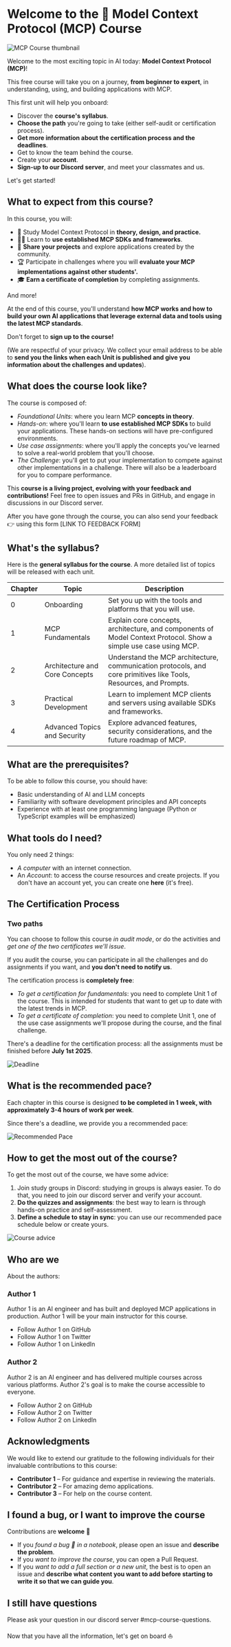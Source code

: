 # Welcome to the 🤗 Model Context Protocol (MCP) Course

![MCP Course thumbnail](https://placeholder-for-mcp-course-thumbnail.com/image.png)

Welcome to the most exciting topic in AI today: **Model Context Protocol (MCP)**!

This free course will take you on a journey, **from beginner to expert**, in understanding, using, and building applications with MCP.

This first unit will help you onboard:

* Discover the **course's syllabus**.
* **Choose the path** you're going to take (either self-audit or certification process).
* **Get more information about the certification process and the deadlines**.
* Get to know the team behind the course.
* Create your **account**.
* **Sign-up to our Discord server**, and meet your classmates and us.

Let's get started!

## What to expect from this course?

In this course, you will:

* 📖 Study Model Context Protocol in **theory, design, and practice.**
* 🧑‍💻 Learn to **use established MCP SDKs and frameworks**.
* 💾 **Share your projects** and explore applications created by the community.
* 🏆 Participate in challenges where you will **evaluate your MCP implementations against other students'.**
* 🎓 **Earn a certificate of completion** by completing assignments.

And more!

At the end of this course, you'll understand **how MCP works and how to build your own AI applications that leverage external data and tools using the latest MCP standards**.

Don't forget to **sign up to the course!**

(We are respectful of your privacy. We collect your email address to be able to **send you the links when each Unit is published and give you information about the challenges and updates**).

## What does the course look like?

The course is composed of:

* _Foundational Units_: where you learn MCP **concepts in theory**.
* _Hands-on_: where you'll learn **to use established MCP SDKs** to build your applications. These hands-on sections will have pre-configured environments.
* _Use case assignments_: where you'll apply the concepts you've learned to solve a real-world problem that you'll choose.
* _The Challenge_: you'll get to put your implementation to compete against other implementations in a challenge. There will also be a leaderboard for you to compare performance.

This **course is a living project, evolving with your feedback and contributions!** Feel free to open issues and PRs in GitHub, and engage in discussions in our Discord server.

After you have gone through the course, you can also send your feedback 👉 using this form [LINK TO FEEDBACK FORM]

## What's the syllabus?

Here is the **general syllabus for the course**. A more detailed list of topics will be released with each unit.

| Chapter | Topic                                       | Description                                                                                                            |
| ------- | ------------------------------------------- | ---------------------------------------------------------------------------------------------------------------------- |
| 0       | Onboarding                                  | Set you up with the tools and platforms that you will use.                                                             |
| 1       | MCP Fundamentals                            | Explain core concepts, architecture, and components of Model Context Protocol. Show a simple use case using MCP.       |
| 2       | Architecture and Core Concepts              | Understand the MCP architecture, communication protocols, and core primitives like Tools, Resources, and Prompts.      |
| 3       | Practical Development                       | Learn to implement MCP clients and servers using available SDKs and frameworks.                                        |
| 4       | Advanced Topics and Security                | Explore advanced features, security considerations, and the future roadmap of MCP.                                     |

## What are the prerequisites?

To be able to follow this course, you should have:

* Basic understanding of AI and LLM concepts
* Familiarity with software development principles and API concepts
* Experience with at least one programming language (Python or TypeScript examples will be emphasized)

## What tools do I need?

You only need 2 things:

* _A computer_ with an internet connection.
* An _Account_: to access the course resources and create projects. If you don't have an account yet, you can create one **here** (it's free).

## The Certification Process

### Two paths 

You can choose to follow this course _in audit mode_, or do the activities and _get one of the two certificates we'll issue_.

If you audit the course, you can participate in all the challenges and do assignments if you want, and **you don't need to notify us**.

The certification process is **completely free**:

* _To get a certification for fundamentals_: you need to complete Unit 1 of the course. This is intended for students that want to get up to date with the latest trends in MCP.
* _To get a certificate of completion_: you need to complete Unit 1, one of the use case assignments we'll propose during the course, and the final challenge.

There's a deadline for the certification process: all the assignments must be finished before **July 1st 2025**.

![Deadline](https://placeholder-for-deadline-image.com/image.png)

## What is the recommended pace?

Each chapter in this course is designed **to be completed in 1 week, with approximately 3-4 hours of work per week**.

Since there's a deadline, we provide you a recommended pace:

![Recommended Pace](https://placeholder-for-pace-image.com/image.png)

## How to get the most out of the course?

To get the most out of the course, we have some advice:

1. Join study groups in Discord: studying in groups is always easier. To do that, you need to join our discord server and verify your account.
2. **Do the quizzes and assignments**: the best way to learn is through hands-on practice and self-assessment.
3. **Define a schedule to stay in sync**: you can use our recommended pace schedule below or create yours.

![Course advice](https://placeholder-for-advice-image.com/image.png)

## Who are we

About the authors:

### Author 1

Author 1 is an AI engineer and has built and deployed MCP applications in production. Author 1 will be your main instructor for this course.

* Follow Author 1 on GitHub
* Follow Author 1 on Twitter
* Follow Author 1 on LinkedIn

### Author 2

Author 2 is an AI engineer and has delivered multiple courses across various platforms. Author 2's goal is to make the course accessible to everyone.

* Follow Author 2 on GitHub
* Follow Author 2 on Twitter
* Follow Author 2 on LinkedIn

## Acknowledgments

We would like to extend our gratitude to the following individuals for their invaluable contributions to this course:

* **Contributor 1** – For guidance and expertise in reviewing the materials.
* **Contributor 2** – For amazing demo applications.
* **Contributor 3** – For help on the course content.

## I found a bug, or I want to improve the course

Contributions are **welcome** 🤗

* If you _found a bug 🐛 in a notebook_, please open an issue and **describe the problem**.
* If you _want to improve the course_, you can open a Pull Request.
* If you _want to add a full section or a new unit_, the best is to open an issue and **describe what content you want to add before starting to write it so that we can guide you**.

## I still have questions

Please ask your question in our discord server #mcp-course-questions.

Now that you have all the information, let's get on board ⛵ 